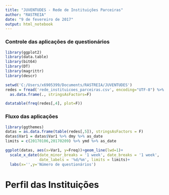 ---
title: "JUVENTUDES - Rede de Instituições Parceiras"
author: "RASTREIA"
date: "9 de fevereiro de 2017"
output: html_notebook
---

### Controle das aplicações de questionários

```{r, echo=FALSE}
library(ggplot2)
library(data.table)
library(bit64)
library(DT)
library(magrittr)
library(descr)

setwd('C:/Users/x6905399/Documents/RASTREIA/JUVENTUDES')
redes = fread('rede_instituicoes_parceiras.csv', encoding="UTF-8") %>% 
  as.data.frame(., stringsAsFactors=F)

datatable(freq(redes[,4], plot=F))
```

### Fluxo das aplicações

```{r, echo=FALSE}
library(ggthemes)
datas = as.data.frame(table(redes[,5]), stringsAsFactors = F)
datas$Var1 = datas$Var1 %>% dmy %>% as_date
limits = c(20170106,20170209) %>% ymd %>% as_date

ggplot(datas, aes(x=Var1, y=Freq))+geom_line(lwd=1)+
  scale_x_date(date_minor_breaks = '1 week', date_breaks = '1 week',
               date_labels = '%d/%m', limits = limits)+
  labs(x='',y='Número de questionários')
```


# Perfil das Instituições

```{r}

```



